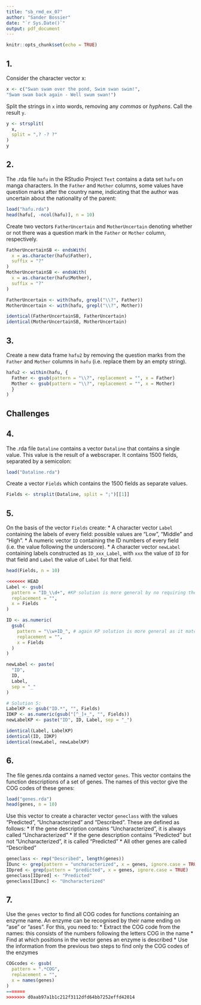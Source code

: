 ```yaml
---
title: "sb_rmd_ex_07"
author: "Sander Bossier"
date: "`r Sys.Date()`"
output: pdf_document
---
```


```r
knitr::opts_chunk$set(echo = TRUE)
```

## 1.

Consider the character vector x:

```r
x <- c("Swan swam over the pond, Swim swan swim!",
"Swam swam back again - Well swum swan!")
```

Split the strings in `x` into words, removing any *commas* or *hyphens*. Call the result `y`.

```r
y <- strsplit(
  x,
  split = ",? -? ?"
)
y
```
## 2.

The .rda file `hafu` in the RStudio Project `Text` contains a data set `hafu` on manga characters. In the `Father` and `Mother` columns, some values have question marks after the country name, indicating that the author was uncertain about the nationality of the parent:

```r
load("hafu.rda")
head(hafu[, -ncol(hafu)], n = 10)
```
Create two vectors `FatherUncertain` and `MotherUncertain` denoting whether or not there was a question mark in the `Father` or `Mother` column, respectively.

```r
FatherUncertainSB <- endsWith(
  x = as.character(hafu$Father),
  suffix = "?"
)
MotherUncertainSB <- endsWith(
  x = as.character(hafu$Mother),
  suffix = "?"
)

FatherUncertain <- with(hafu, grepl("\\?", Father))
MotherUncertain <- with(hafu, grepl("\\?", Mother))

identical(FatherUncertainSB, FatherUncertain)
identical(MotherUncertainSB, MotherUncertain)
```

## 3.

Create a new data frame `hafu2` by removing the question marks from the `Father` and `Mother` columns in `hafu` (i.e. replace them by an empty string).

```r
hafu2 <- within(hafu, {
  Father <- gsub(pattern = "\\?", replacement = "", x = Father)
  Mother <- gsub(pattern = "\\?", replacement = "", x = Mother)
  }
)
```

## Challenges

## 4.

The .rda file `Dataline` contains a vector `Dataline` that contains a single value. This value is the result of a
webscraper. It contains 1500 fields, separated by a semicolon:

```r
load("Dataline.rda")
```

Create a vector `Fields` which contains the 1500 fields as separate values.

```r
Fields <- strsplit(Dataline, split = ";")[[1]]
```

## 5.

On the basis of the vector `Fields` create:
* A character vector `Label` containing the labels of every field: possible values are “Low”, “Middle” and “High”.
* A numeric vector `ID` containing the ID numbers of every field (i.e. the value following the underscore).
* A character vector `newLabel` containing labels constructed as `ID_xxx_Label`, with `xxx` the value of `ID` for that field and `Label` the value of `Label` for that field.

```r
head(Fields, n = 10)
```

```r
<<<<<<< HEAD
Label <- gsub(
  pattern = "ID_\\d+", #KP solution is more general by no requiring the underscore followed by any number of digits, but by just specifying any number of characters (zero or more occurrences)
  replacement = "",
  x = Fields
)

ID <- as.numeric(
  gsub(
    pattern = "\\w+ID_", # again KP solution is more general as it matches a sequence of one or more non-underscore characters, followed by an underscore
    replacement = "",
    x = Fields
  )
)

newLabel <- paste(
  "ID",
  ID,
  Label,
  sep = "_"
)
```

```r
# Solution 5:
LabelKP <- gsub("ID.*", "", Fields)
IDKP <- as.numeric(gsub("[^_]+_", "", Fields))
newLabelKP <- paste("ID", ID, Label, sep = "_")
```

```r
identical(Label, LabelKP)
identical(ID, IDKP)
identical(newLabel, newLabelKP)
```

## 6.

The file genes.rda contains a named vector `genes`. This vector contains the function descriptions of a set of genes. The names of this vector give the COG codes of these genes:

```r
load("genes.rda")
head(genes, n = 10)
```

Use this vector to create a character vector `geneclass` with the values “Predicted”, “Uncharacterized” and “Described”. These are defined as follows:
* If the gene description contains “Uncharacterized”, it is always called “Uncharacterized”
* If the gene description contains “Predicted” but not “Uncharacterized”, it is called “Predicted”
* All other genes are called “Described”

```r
geneclass <- rep("Described", length(genes))
IDunc <- grep(pattern = "uncharacterized", x = genes, ignore.case = TRUE)
IDpred <- grep(pattern = "predicted", x = genes, ignore.case = TRUE)
geneclass[IDpred] <- "Predicted"
geneclass[IDunc] <- "Uncharacterized"
```

## 7.

Use the `genes` vector to find all COG codes for functions containing an enzyme name. An enzyme can be recognised by their name ending on “ase” or “ases”. For this, you need to:
* Extract the COG code from the names: this consists of the numbers following the letters COG in the
name
* Find at which positions in the vector genes an enzyme is described
* Use the information from the previous two steps to find only the COG codes of the enzymes

```r
COGcodes <- gsub(
  pattern = ".*COG",
  replacement = "",
  x = names(genes)
)
=======
>>>>>>> d0aab97a1b1c212f3112dfd64bb7252effd42014

```

